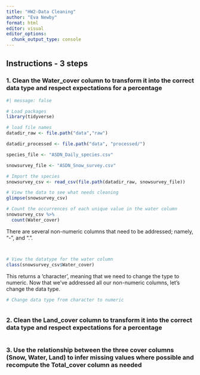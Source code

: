 ```yaml
---
title: "HW2-Data Cleaning"
author: "Eva Newby"
format: html
editor: visual
editor_options: 
  chunk_output_type: console
---
```

## Instructions - 3 steps
### 1. Clean the Water_cover column to transform it into the correct data type and respect expectations for a percentage

```r
#| message: false  

# Load packages
library(tidyverse)

# load file names
datadir_raw <- file.path("data","raw")

datadir_processed <- file.path("data", "processed/")

species_file <- "ASDN_Daily_species.csv"

snowsurvey_file <- "ASDN_Snow_survey.csv"

# Import the species
snowsurvey_csv <- read_csv(file.path(datadir_raw, snowsurvey_file))
```

```r
# View the data to see what needs cleaning
glimpse(snowsurvey_csv)

# Count the occurrences of each unique value in the water column
snowsurvey_csv %>%
  count(Water_cover)
```

There are several non-numeric columns that need to be addressed; namely, "-", and ".". 

```r

```

```r

```

```r
# View the datatype for the water column
class(snowsurvey_csv$Water_cover)
```

This returns a 'character', meaning that we need to change the type to numeric. Now that we've addressed all our non-numeric columns, let's change the data type. 
```r
# Change data type from character to numeric

```

```r

```

### 2. Clean the Land_cover column to transform it into the correct data type and respect expectations for a percentage

```r

```

### 3. Use the relationship between the three cover columns (Snow, Water, Land) to infer missing values where possible and recompute the Total_cover column as needed

```r

```

